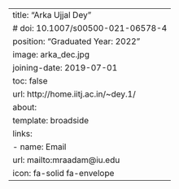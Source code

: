 ---
title: "Arka Ujjal Dey"
# doi: 10.1007/s00500-021-06578-4
position: "Graduated Year: 2022"
image: arka_dec.jpg
joining-date: 2019-07-01
toc: false
url: http://home.iitj.ac.in/~dey.1/
about:
  template: broadside
links:
  - name: Email
    url: mailto:mraadam@iu.edu
    icon: fa-solid fa-envelope
---